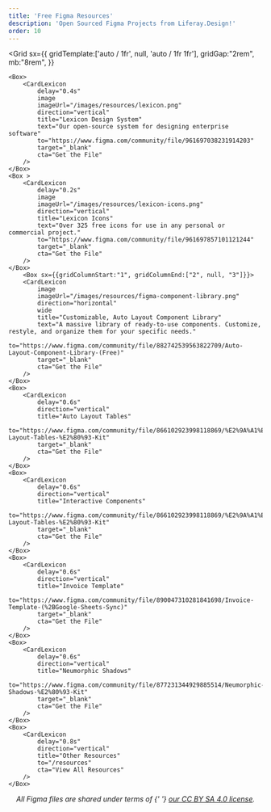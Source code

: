 ```yaml
---
title: 'Free Figma Resources'
description: 'Open Sourced Figma Projects from Liferay.Design!'
order: 10
---
```



<Grid
	sx={{
		gridTemplate:['auto / 1fr', null, 'auto / 1fr 1fr'],
		gridGap:"2rem",
		mb:"8rem",
	}}
>
	<Box>
		<CardLexicon
			delay="0.4s"
			image
			imageUrl="/images/resources/lexicon.png"
			direction="vertical"
			title="Lexicon Design System"
			text="Our open-source system for designing enterprise software"
			to="https://www.figma.com/community/file/961697038231914203"
			target="_blank"
			cta="Get the File"
		/>
	</Box>
	<Box >
		<CardLexicon
			delay="0.2s"
			image
			imageUrl="/images/resources/lexicon-icons.png"
			direction="vertical"
			title="Lexicon Icons"
			text="Over 325 free icons for use in any personal or commercial project."
			to="https://www.figma.com/community/file/961697857101121244"
			target="_blank"
			cta="Get the File"
		/>
	</Box>
		<Box sx={{gridColumnStart:"1", gridColumnEnd:["2", null, "3"]}}>
		<CardLexicon
			image
			imageUrl="/images/resources/figma-component-library.png"
			direction="horizontal"
			wide
			title="Customizable, Auto Layout Component Library"
			text="A massive library of ready-to-use components. Customize, restyle, and organize them for your specific needs."
			to="https://www.figma.com/community/file/882742539563822709/Auto-Layout-Component-Library-(Free)"
			target="_blank"
			cta="Get the File"
		/>
	</Box>
	<Box>
		<CardLexicon
			delay="0.6s"
			direction="vertical"
			title="Auto Layout Tables"
			to="https://www.figma.com/community/file/866102923998118869/%E2%9A%A1%EF%B8%8FAuto-Layout-Tables-%E2%80%93-Kit"
			target="_blank"
			cta="Get the File"
		/>
	</Box>
	<Box>
		<CardLexicon
			delay="0.6s"
			direction="vertical"
			title="Interactive Components"
			to="https://www.figma.com/community/file/866102923998118869/%E2%9A%A1%EF%B8%8FAuto-Layout-Tables-%E2%80%93-Kit"
			target="_blank"
			cta="Get the File"
		/>
	</Box>
	<Box>
		<CardLexicon
			delay="0.6s"
			direction="vertical"
			title="Invoice Template"
			to="https://www.figma.com/community/file/890047310281841698/Invoice-Template-(%2BGoogle-Sheets-Sync)"
			target="_blank"
			cta="Get the File"
		/>
	</Box>
	<Box>
		<CardLexicon
			delay="0.6s"
			direction="vertical"
			title="Neumorphic Shadows"
			to="https://www.figma.com/community/file/877231344929885514/Neumorphic-Shadows-%E2%80%93-Kit"
			target="_blank"
			cta="Get the File"
		/>
	</Box>
	<Box>
		<CardLexicon
			delay="0.8s"
			direction="vertical"
			title="Other Resources"
			to="/resources"
			cta="View All Resources"
		/>
	</Box>
</Grid>

<span style="text-align: center; display: inherit; font-style: italic;">
	All Figma files are shared under terms of&nbsp;{' '}
	<a href="/resources/license">our CC BY SA 4.0 license</a>.
</span>
